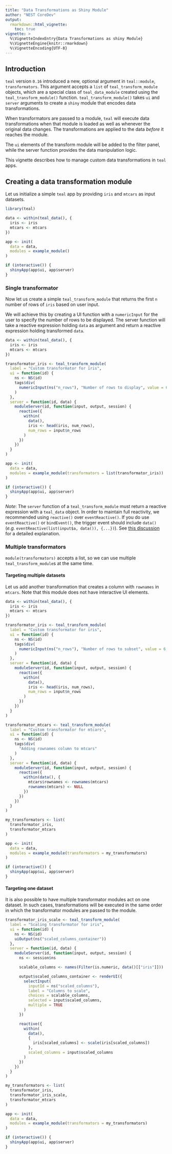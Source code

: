 ```yaml
---
title: "Data Transformations as Shiny Module"
author: "NEST CoreDev"
output:
  rmarkdown::html_vignette:
    toc: true
vignette: >
  %\VignetteIndexEntry{Data Transformations as shiny Module}
  %\VignetteEngine{knitr::rmarkdown}
  %\VignetteEncoding{UTF-8}
---
```


## Introduction

`teal` version `0.16` introduced a new, optional argument in `teal::module`, `transformators`.
This argument accepts a `list` of `teal_transform_module` objects, which are a special class of `teal_data_module` created using the `teal_transform_module()` function.
`teal_transform_module()` takes `ui` and `server` arguments to create a `shiny` module that encodes data transformations.

When transformators are passed to a module, `teal` will execute data transformations when that module is loaded as well as whenever the original data changes.
The transformations are applied to the data _before_ it reaches the module.

The `ui` elements of the transform module will be added to the filter panel, while the server function provides the data manipulation logic.

This vignette describes how to manage custom data transformations in `teal` apps.

## Creating a data transformation module

Let us initialize a simple `teal` app by providing `iris` and `mtcars` as input datasets.

```r
library(teal)

data <- within(teal_data(), {
  iris <- iris
  mtcars <- mtcars
})

app <- init(
  data = data,
  modules = example_module()
)

if (interactive()) {
  shinyApp(app$ui, app$server)
}
```

### Single transformator

Now let us create a simple `teal_transform_module` that returns the first `n` number of rows of `iris` based on user input.

We will achieve this by creating a UI function with a `numericInput` for the user to specify the number of rows to be displayed.
The server function will take a reactive expression holding `data` as argument and return a reactive expression holding transformed `data`.

```r
data <- within(teal_data(), {
  iris <- iris
  mtcars <- mtcars
})

transformator_iris <- teal_transform_module(
  label = "Custom transformator for iris",
  ui = function(id) {
    ns <- NS(id)
    tags$div(
      numericInput(ns("n_rows"), "Number of rows to display", value = 6, min = 1, max = 150, step = 1)
    )
  },
  server = function(id, data) {
    moduleServer(id, function(input, output, session) {
      reactive({
        within(
          data(),
          iris <- head(iris, num_rows),
          num_rows = input$n_rows
        )
      })
    })
  }
)

app <- init(
  data = data,
  modules = example_module(transformators = list(transformator_iris))
)

if (interactive()) {
  shinyApp(app$ui, app$server)
}
```

_Note_: The `server` function of a `teal_transform_module` must return a reactive expression with a `teal_data` object.
In order to maintain full reactivity, we recommended using `reactive()` over `eventReactive()`.
If you do use `eventReactive()` or `bindEvent()`, the trigger event should include `data()` (_e.g._ `eventReactive(list(input$a, data()), {...})`).
See [this discussion](https://github.com/insightsengineering/teal/issues/1303#issuecomment-2286239832) for a detailed explanation.

### Multiple transformators

`module(transformators)` accepts a list, so we can use multiple `teal_transform_module`s at the same time.

#### Targeting multiple datasets

Let us add another transformation that creates a column with `rownames` in `mtcars`.
Note that this module does not have interactive UI elements.

```r
data <- within(teal_data(), {
  iris <- iris
  mtcars <- mtcars
})

transformator_iris <- teal_transform_module(
  label = "Custom transformator for iris",
  ui = function(id) {
    ns <- NS(id)
    tags$div(
      numericInput(ns("n_rows"), "Number of rows to subset", value = 6, min = 1, max = 150, step = 1)
    )
  },
  server = function(id, data) {
    moduleServer(id, function(input, output, session) {
      reactive({
        within(
          data(),
          iris <- head(iris, num_rows),
          num_rows = input$n_rows
        )
      })
    })
  }
)

transformator_mtcars <- teal_transform_module(
  label = "Custom transformator for mtcars",
  ui = function(id) {
    ns <- NS(id)
    tags$div(
      "Adding rownames column to mtcars"
    )
  },
  server = function(id, data) {
    moduleServer(id, function(input, output, session) {
      reactive({
        within(data(), {
          mtcars$rownames <- rownames(mtcars)
          rownames(mtcars) <- NULL
        })
      })
    })
  }
)

my_transformators <- list(
  transformator_iris,
  transformator_mtcars
)

app <- init(
  data = data,
  modules = example_module(transformators = my_transformators)
)

if (interactive()) {
  shinyApp(app$ui, app$server)
}
```

#### Targeting one dataset

It is also possible to have multiple transformator modules act on one dataset.
In such cases, transformations will be executed in the same order in which the transformator modules are passed to the module.

```r
transformator_iris_scale <- teal_transform_module(
  label = "Scaling transformator for iris",
  ui = function(id) {
    ns <- NS(id)
    uiOutput(ns("scaled_columns_container"))
  },
  server = function(id, data) {
    moduleServer(id, function(input, output, session) {
      ns <- session$ns

      scalable_columns <- names(Filter(is.numeric, data()[["iris"]])) |> isolate()

      output$scaled_columns_container <- renderUI({
        selectInput(
          inputId = ns("scaled_columns"),
          label = "Columns to scale",
          choices = scalable_columns,
          selected = input$scaled_columns,
          multiple = TRUE
        )
      })

      reactive({
        within(
          data(),
          {
            iris[scaled_columns] <- scale(iris[scaled_columns])
          },
          scaled_columns = input$scaled_columns
        )
      })
    })
  }
)

my_transformators <- list(
  transformator_iris,
  transformator_iris_scale,
  transformator_mtcars
)

app <- init(
  data = data,
  modules = example_module(transformators = my_transformators)
)

if (interactive()) {
  shinyApp(app$ui, app$server)
}
```
